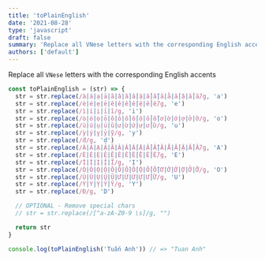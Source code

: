 ```yaml
---
title: 'toPlainEnglish'
date: '2021-08-28'
type: 'javascript'
draft: false
summary: 'Replace all VNese letters with the corresponding English accents'
authors: ['default']
---
```


Replace all `VNese` letters with the corresponding English accents

```js
const toPlainEnglish = (str) => {
  str = str.replace(/à|á|ạ|ả|ã|â|ầ|ấ|ậ|ẩ|ẫ|ă|ằ|ắ|ặ|ẳ|ẵ/g, 'a')
  str = str.replace(/è|é|ẹ|ẻ|ẽ|ê|ề|ế|ệ|ể|ễ/g, 'e')
  str = str.replace(/ì|í|ị|ỉ|ĩ/g, 'i')
  str = str.replace(/ò|ó|ọ|ỏ|õ|ô|ồ|ố|ộ|ổ|ỗ|ơ|ờ|ớ|ợ|ở|ỡ/g, 'o')
  str = str.replace(/ù|ú|ụ|ủ|ũ|ư|ừ|ứ|ự|ử|ữ/g, 'u')
  str = str.replace(/ỳ|ý|ỵ|ỷ|ỹ/g, 'y')
  str = str.replace(/đ/g, 'd')
  str = str.replace(/À|Á|Ạ|Ả|Ã|Â|Ầ|Ấ|Ậ|Ẩ|Ẫ|Ă|Ằ|Ắ|Ặ|Ẳ|Ẵ/g, 'A')
  str = str.replace(/È|É|Ẹ|Ẻ|Ẽ|Ê|Ề|Ế|Ệ|Ể|Ễ/g, 'E')
  str = str.replace(/Ì|Í|Ị|Ỉ|Ĩ/g, 'I')
  str = str.replace(/Ò|Ó|Ọ|Ỏ|Õ|Ô|Ồ|Ố|Ộ|Ổ|Ỗ|Ơ|Ờ|Ớ|Ợ|Ở|Ỡ/g, 'O')
  str = str.replace(/Ù|Ú|Ụ|Ủ|Ũ|Ư|Ừ|Ứ|Ự|Ử|Ữ/g, 'U')
  str = str.replace(/Ỳ|Ý|Ỵ|Ỷ|Ỹ/g, 'Y')
  str = str.replace(/Đ/g, 'D')

  // OPTIONAL - Remove special chars
  // str = str.replace(/[^a-zA-Z0-9 \s]/g, "")

  return str
}

console.log(toPlainEnglish('Tuấn Anh')) // => "Tuan Anh"
```
